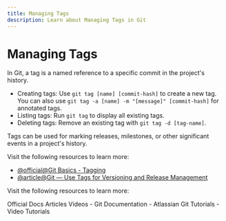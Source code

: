 ```yaml
---
title: Managing Tags
description: Learn about Managing Tags in Git
---
```


# Managing Tags

In Git, a tag is a named reference to a specific commit in the project's history.

- Creating tags: Use `git tag [name] [commit-hash]` to create a new tag. You can also use `git tag -a [name] -m "[message]" [commit-hash]` for annotated tags.
- Listing tags: Run `git tag` to display all existing tags.
- Deleting tags: Remove an existing tag with `git tag -d [tag-name]`.

Tags can be used for marking releases, milestones, or other significant events in a project's history.

Visit the following resources to learn more:

- [@official@Git Basics - Tagging](https://git-scm.com/book/en/v2/Git-Basics-Tagging)
- [@article@Git — Use Tags for Versioning and Release Management](https://medium.com/@KeyurRamoliya/git-use-tags-for-versioning-and-release-management-09aca9631eee)

Visit the following resources to learn more:

<Tabs defaultValue="official">
<TabsList>
<TabsTrigger value="official">Official Docs</TabsTrigger>
<TabsTrigger value="article">Articles</TabsTrigger>
<TabsTrigger value="video">Videos</TabsTrigger>
</TabsList>

<TabsContent value="official">
- <Link href="https://git-scm.com/docs">Git Documentation</Link>
</TabsContent>
<TabsContent value="article">
- <Link href="https://www.atlassian.com/git/tutorials">Atlassian Git Tutorials</Link>
</TabsContent>
<TabsContent value="video">
- <Link href="https://www.youtube.com/results?search_query=git+managing-tags+tutorial">Video Tutorials</Link>
</TabsContent>
</Tabs>

<Outlet path="2-git-basics/commands/managing-tags" />
